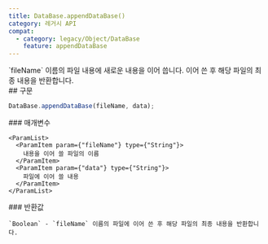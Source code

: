 ```yaml
---
title: DataBase.appendDataBase()
category: 레거시 API
compat:
  - category: legacy/Object/DataBase
    feature: appendDataBase
---
```


<Section>
  `fileName` 이름의 파일 내용에 새로운 내용을 이어 씁니다. 이어 쓴 후 해당 파일의 최종 내용을 반환합니다.
</Section>
<Section>
  ## 구문

  ~~~js
  DataBase.appendDataBase(fileName, data);
  ~~~

  <Section>
    ### 매개변수

    <ParamList>
      <ParamItem param={"fileName"} type={"String"}>
        내용을 이어 쓸 파일의 이름
      </ParamItem>
      <ParamItem param={"data"} type={"String"}>
        파일에 이어 쓸 내용
      </ParamItem>
    </ParamList>
  </Section>
  <Section>
    ### 반환값

    `Boolean` - `fileName` 이름의 파일에 이어 쓴 후 해당 파일의 최종 내용을 반환합니다.
  </Section>
</Section>